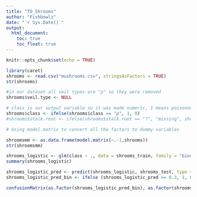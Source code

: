 ```yaml
---
title: "TO_Shrooms"
author: "Fishbowlz"
date: "`r Sys.Date()`"
output: 
  html_document:
    toc: true
    toc_float: true
---
```


```r
knitr::opts_chunk$set(echo = TRUE)
```

```r
library(caret)
shrooms <- read.csv("mushrooms.csv", stringsAsFactors = TRUE)
str(shrooms)
```

```r
#in our dataset all veil types are "p" so they were removed
shrooms$veil.type <- NULL

# class is our output variable so it was made numeric, 1 means poisonous, 0  means edible
shrooms$class <- ifelse(shrooms$class == "p", 1, 0)
#shrooms$stalk.root <- ifelse(shrooms$stalk.root == "?", "missing", shrooms$stalk.root)

```


```r
# Using model.matrix to convert all the factors to dummy variables

shroomsmm <- as.data.frame(model.matrix(~.-1,shrooms))
str(shroomsmm)
```


```r
shrooms_logistic <- glm(class ~ ., data = shrooms_train, family = "binomial")
summary(shrooms_logistic)
```

```r
shrooms_logistic_pred <- predict(shrooms_logistic, shrooms_test, type = "response")
shrooms_logistic_pred_bin <- ifelse (shrooms_logistic_pred >= 0.3, 1, 0)

confusionMatrix(as.factor(shrooms_logistic_pred_bin), as.factor(shrooms_test$class), positive = "1")
```



